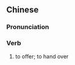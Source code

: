{{also|纳献}}
==Chinese==
{{zh-forms|s=纳献}}

===Pronunciation===
{{zh-pron
|m=nàxiàn
|cat=v
}}

===Verb===
{{zh-verb}}

# {{lb|zh|archaic}} to offer; to hand over
